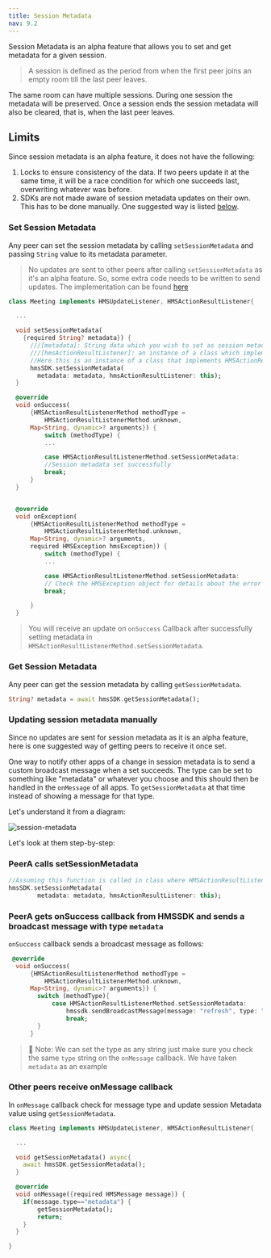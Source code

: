 ```yaml
---
title: Session Metadata
nav: 9.2
---
```


Session Metadata is an alpha feature that allows you to set and get metadata for a given session.

> A session is defined as the period from when the first peer joins an empty room till the last peer leaves.

The same room can have multiple sessions. During one session the metadata will be preserved. Once a session ends the session metadata will also be cleared, that is, when the last peer leaves.

## Limits

Since session metadata is an alpha feature, it does not have the following:

1. Locks to ensure consistency of the data. If two peers update it at the same time, it will be a race condition for which one succeeds last, overwriting whatever was before.
2. SDKs are not made aware of session metadata updates on their own. This has to be done manually. One suggested way is listed [below](#updating-session-metadata-manually).

### Set Session Metadata

Any peer can set the session metadata by calling `setSessionMetadata` and passing `String` value to its metadata parameter.

> No updates are sent to other peers after calling `setSessionMetadata` as it's an alpha feature. So, some extra code needs to be written
> to send updates. The implementation can be found [here](#updating-session-metadata-manually)

```dart
class Meeting implements HMSUpdateListener, HMSActionResultListener{

  ...

  void setSessionMetadata(
    {required String? metadata}) {
      ///[metadata]: String data which you wish to set as session metadata
      ///[hmsActionResultListener]: an instance of a class which implements HMSActionResultListener
      //Here this is an instance of a class that implements HMSActionResultListener i.e. Meeting
      hmsSDK.setSessionMetadata(
        metadata: metadata, hmsActionResultListener: this);
  }

  @override
  void onSuccess(
      {HMSActionResultListenerMethod methodType =
          HMSActionResultListenerMethod.unknown,
      Map<String, dynamic>? arguments}) {
          switch (methodType) {
          ...

          case HMSActionResultListenerMethod.setSessionMetadata:
          //Session metadata set successfully
          break;
      }
  }


  @override
  void onException(
      {HMSActionResultListenerMethod methodType =
          HMSActionResultListenerMethod.unknown,
      Map<String, dynamic>? arguments,
      required HMSException hmsException}) {
          switch (methodType) {
          ...

          case HMSActionResultListenerMethod.setSessionMetadata:
          // Check the HMSException object for details about the error
          break;

      }
  }
```

> You will receive an update on `onSuccess` Callback after successfully setting metadata in `HMSActionResultListenerMethod.setSessionMetadata`.

### Get Session Metadata

Any peer can get the session metadata by calling `getSessionMetadata`.

```dart
String? metadata = await hmsSDK.getSessionMetadata();
```

### Updating session metadata manually

Since no updates are sent for session metadata as it is an alpha feature, here is one suggested way of getting peers to receive it once set.

One way to notify other apps of a change in session metadata is to send a custom broadcast message when a set succeeds. The type can be set to something like "metadata" or whatever you choose and this should then be handled in the `onMessage` of all apps. To `getSessionMetadata` at that time instead of showing a message for that type.

Let's understand it from a diagram:

![session-metadata](/docs/v2/flutter-session-metadata.png)

Let's look at them step-by-step:

<div className="steps-container">

### PeerA calls setSessionMetadata

```dart
//Assuming this function is called in class where HMSActionResultListener is implemented as the above example
hmsSDK.setSessionMetadata(
        metadata: metadata, hmsActionResultListener: this);
```

### PeerA gets onSuccess callback from HMSSDK and sends a broadcast message with type `metadata`

`onSuccess` callback sends a broadcast message as follows:

```dart
 @override
  void onSuccess(
      {HMSActionResultListenerMethod methodType =
          HMSActionResultListenerMethod.unknown,
      Map<String, dynamic>? arguments}) {
        switch (methodType){
            case HMSActionResultListenerMethod.setSessionMetadata:
                hmssdk.sendBroadcastMessage(message: "refresh", type: "metadata", hmsActionResultListener:hmsActionResultListener);
                break;
        }
      }
```

> 🔑 Note: We can set the type as any string just make sure you check the same `type` string on the `onMessage` callback.
> We have taken `metadata` as an example

### Other peers receive onMessage callback

In `onMessage` callback check for message type and update session Metadata value using `getSessionMetadata`.

```dart
class Meeting implements HMSUpdateListener, HMSActionResultListener{

  ...

  void getSessionMetadata() async{
    await hmsSDK.getSessionMetadata();
  }

  @override
  void onMessage({required HMSMessage message}) {
    if(message.type=="metadata") {
        getSessionMetadata();
        return;
    }
  }

}
```

</div>
